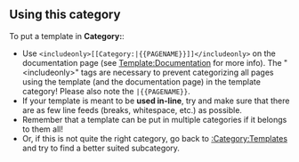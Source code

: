 ==Using this category==
To put a template in '''Category:{{PAGENAME}}''':

* Use <code><nowiki><includeonly>[[Category:</nowiki>{{PAGENAME}}<nowiki>|{{PAGENAME}}]]</includeonly></nowiki></code> on the documentation page (see [[Template:Documentation]] for more info). The "&lt;includeonly&gt;" tags are necessary to prevent categorizing all pages using the template (and the documentation page) in the template category! Please also note the <tt style="border-bottom: 1px dotted; cursor: help;" title="Makes it sort on the actual template name rather than 'T' as in 'Template:'."><nowiki>|{{PAGENAME}}</nowiki></tt>.
* If your template is meant to be '''used in-line''', try and make sure that there are as few line feeds (breaks, whitespace, etc.) as possible.
* Remember that a template can be put in multiple categories if it belongs to them all!
* Or, if this is not quite the right category, go back to [[:Category:Templates]] and try to find a better suited subcategory.<noinclude>
{{documentation}}</noinclude>